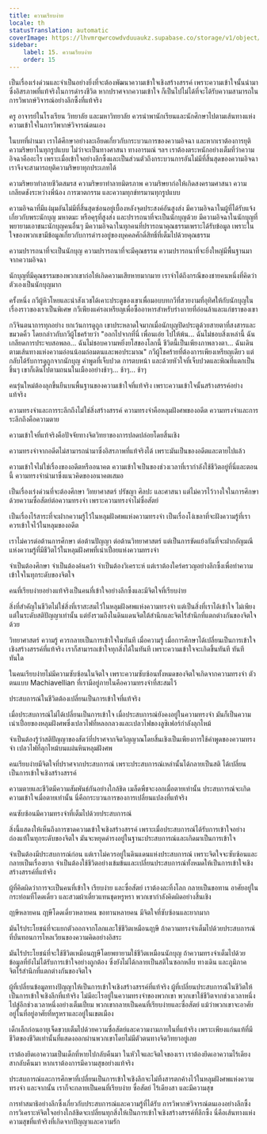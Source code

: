 ```yaml
---
title: ความเรียบง่าย
locale: th
statusTranslation: automatic
coverImage: https://lhvmrqwrcowdvduuaukz.supabase.co/storage/v1/object/public/strapi-uploads/small_cover-educacion-fundamental.webp-2d51a7828a2b1309555be27f7e2a61a0.webp
sidebar:
    label: 15. ความเรียบง่าย
    order: 15
---
```

เป็นเรื่องเร่งด่วนและจำเป็นอย่างยิ่งที่จะต้องพัฒนาความเข้าใจเชิงสร้างสรรค์ เพราะความเข้าใจนั้นนำมาซึ่งอิสรภาพที่แท้จริงในการดำรงชีวิต หากปราศจากความเข้าใจ ก็เป็นไปไม่ได้ที่จะได้รับความสามารถในการวิพากษ์วิจารณ์อย่างลึกซึ้งที่แท้จริง

ครู อาจารย์ในโรงเรียน วิทยาลัย และมหาวิทยาลัย ควรนำพานักเรียนและนักศึกษาไปตามเส้นทางแห่งความเข้าใจในการวิพากษ์วิจารณ์ตนเอง

ในบทที่ผ่านมา เราได้ศึกษาอย่างละเอียดเกี่ยวกับกระบวนการของความอิจฉา และหากเราต้องการยุติความริษยาในทุกรูปแบบ ไม่ว่าจะเป็นทางศาสนา ทางอารมณ์ ฯลฯ เราต้องตระหนักอย่างเต็มที่ว่าความอิจฉาคืออะไร เพราะเมื่อเข้าใจอย่างลึกซึ้งและเป็นส่วนตัวถึงกระบวนการอันไม่มีที่สิ้นสุดของความอิจฉา เราจึงจะสามารถยุติความริษยาทุกประเภทได้

ความริษยาทำลายชีวิตสมรส ความริษยาทำลายมิตรภาพ ความริษยาก่อให้เกิดสงครามศาสนา ความเกลียดชังระหว่างพี่น้อง การฆาตกรรม และความทุกข์ทรมานทุกรูปแบบ

ความอิจฉาที่มีแง่มุมอันไม่มีที่สิ้นสุดซ่อนอยู่เบื้องหลังจุดประสงค์อันสูงส่ง มีความอิจฉาในผู้ที่ได้รับแจ้งเกี่ยวกับพระนักบุญ มหาตมะ หรือคุรุที่สูงส่ง และปรารถนาที่จะเป็นนักบุญด้วย มีความอิจฉาในนักบุญที่พยายามเอาชนะนักบุญคนอื่นๆ มีความอิจฉาในทุกคนที่ปรารถนาคุณธรรมเพราะได้รับข้อมูล เพราะในใจของพวกเขามีข้อมูลเกี่ยวกับการดำรงอยู่ของบุคคลศักดิ์สิทธิ์ที่เต็มไปด้วยคุณธรรม

ความปรารถนาที่จะเป็นนักบุญ ความปรารถนาที่จะมีคุณธรรม ความปรารถนาที่จะยิ่งใหญ่มีพื้นฐานมาจากความอิจฉา

นักบุญที่มีคุณธรรมของพวกเขาก่อให้เกิดความเสียหายมากมาย เราจำได้ถึงกรณีของชายคนหนึ่งที่คิดว่าตัวเองเป็นนักบุญมาก

ครั้งหนึ่ง กวีผู้หิวโหยและน่าสังเวชได้เคาะประตูของเขาเพื่อมอบบทกวีที่สวยงามที่อุทิศให้กับนักบุญในเรื่องราวของเราเป็นพิเศษ กวีเพียงแค่รอเหรียญเพื่อซื้ออาหารสำหรับร่างกายที่อ่อนล้าและแก่ชราของเขา

กวีจินตนาการทุกอย่าง ยกเว้นการดูถูก เขาประหลาดใจมากเมื่อนักบุญปิดประตูด้วยสายตาที่สงสารและขมวดคิ้ว โดยกล่าวกับกวีผู้โชคร้ายว่า "ออกไปจากที่นี่ เพื่อนเอ๋ย ไปให้พ้น... ฉันไม่ชอบสิ่งเหล่านี้ ฉันเกลียดการประจบสอพลอ... ฉันไม่ชอบความหยิ่งยโสของโลกนี้ ชีวิตนี้เป็นเพียงภาพลวงตา... ฉันเดินตามเส้นทางแห่งความอ่อนน้อมถ่อมตนและพอประมาณ" กวีผู้โชคร้ายที่ต้องการเพียงเหรียญเดียว แต่กลับได้รับการดูถูกจากนักบุญ คำพูดที่เจ็บปวด การตบหน้า และด้วยหัวใจที่เจ็บปวดและพิณที่แตกเป็นชิ้นๆ เขาก็เดินไปตามถนนในเมืองอย่างช้าๆ... ช้าๆ... ช้าๆ

คนรุ่นใหม่ต้องลุกขึ้นยืนบนพื้นฐานของความเข้าใจที่แท้จริง เพราะความเข้าใจนั้นสร้างสรรค์อย่างแท้จริง

ความทรงจำและการระลึกถึงไม่ใช่สิ่งสร้างสรรค์ ความทรงจำคือหลุมฝังศพของอดีต ความทรงจำและการระลึกถึงคือความตาย

ความเข้าใจที่แท้จริงคือปัจจัยทางจิตวิทยาของการปลดปล่อยโดยสิ้นเชิง

ความทรงจำจากอดีตไม่สามารถนำมาซึ่งอิสรภาพที่แท้จริงได้ เพราะมันเป็นของอดีตและตายไปแล้ว

ความเข้าใจไม่ใช่เรื่องของอดีตหรืออนาคต ความเข้าใจเป็นของช่วงเวลาที่เรากำลังใช้ชีวิตอยู่ที่นี่และตอนนี้ ความทรงจำนำมาซึ่งแนวคิดของอนาคตเสมอ

เป็นเรื่องเร่งด่วนที่จะต้องศึกษา วิทยาศาสตร์ ปรัชญา ศิลปะ และศาสนา แต่ไม่ควรไว้วางใจในการศึกษาด้วยความซื่อสัตย์ต่อความทรงจำ เพราะความทรงจำไม่ซื่อสัตย์

เป็นเรื่องไร้สาระที่จะฝากความรู้ไว้ในหลุมฝังศพแห่งความทรงจำ เป็นเรื่องโง่เขลาที่จะฝังความรู้ที่เราควรเข้าใจไว้ในหลุมของอดีต

เราไม่ควรต่อต้านการศึกษา ต่อต้านปัญญา ต่อต้านวิทยาศาสตร์ แต่เป็นการขัดแย้งกันที่จะฝากอัญมณีแห่งความรู้ที่มีชีวิตไว้ในหลุมฝังศพที่เน่าเปื่อยแห่งความทรงจำ

จำเป็นต้องศึกษา จำเป็นต้องค้นคว้า จำเป็นต้องวิเคราะห์ แต่เราต้องใคร่ครวญอย่างลึกซึ้งเพื่อทำความเข้าใจในทุกระดับของจิตใจ

คนที่เรียบง่ายอย่างแท้จริงเป็นคนที่เข้าใจอย่างลึกซึ้งและมีจิตใจที่เรียบง่าย

สิ่งที่สำคัญในชีวิตไม่ใช่สิ่งที่เราสะสมไว้ในหลุมฝังศพแห่งความทรงจำ แต่เป็นสิ่งที่เราได้เข้าใจ ไม่เพียงแต่ในระดับสติปัญญาเท่านั้น แต่ยังรวมถึงในดินแดนจิตใต้สำนึกและจิตไร้สำนึกที่แตกต่างกันของจิตใจด้วย

วิทยาศาสตร์ ความรู้ ควรกลายเป็นการเข้าใจในทันที เมื่อความรู้ เมื่อการศึกษาได้เปลี่ยนเป็นการเข้าใจเชิงสร้างสรรค์ที่แท้จริง เราก็สามารถเข้าใจทุกสิ่งได้ในทันที เพราะความเข้าใจจะเกิดขึ้นทันที ทันทีทันใด

ในคนเรียบง่ายไม่มีความซับซ้อนในจิตใจ เพราะความซับซ้อนทั้งหมดของจิตใจเกิดจากความทรงจำ ตัวตนแบบ Machiavellian ที่เรามีอยู่ภายในคือความทรงจำที่สะสมไว้

ประสบการณ์ในชีวิตต้องเปลี่ยนเป็นการเข้าใจที่แท้จริง

เมื่อประสบการณ์ไม่ได้เปลี่ยนเป็นการเข้าใจ เมื่อประสบการณ์ยังคงอยู่ในความทรงจำ มันก็เป็นความเน่าเปื่อยของหลุมฝังศพซึ่งเปลวไฟที่หลอกลวงและเปลวไฟของลูซิเฟอร์กำลังลุกไหม้

จำเป็นต้องรู้ว่าสติปัญญาของสัตว์ที่ปราศจากจิตวิญญาณโดยสิ้นเชิงเป็นเพียงการใช้คำพูดของความทรงจำ เปลวไฟที่ลุกไหม้บนแผ่นหินหลุมฝังศพ

คนเรียบง่ายมีจิตใจที่ปราศจากประสบการณ์ เพราะประสบการณ์เหล่านั้นได้กลายเป็นสติ ได้เปลี่ยนเป็นการเข้าใจเชิงสร้างสรรค์

ความตายและชีวิตมีความสัมพันธ์กันอย่างใกล้ชิด เมล็ดพืชจะงอกเมื่อตายเท่านั้น ประสบการณ์จะเกิดความเข้าใจเมื่อตายเท่านั้น นี่คือกระบวนการของการเปลี่ยนแปลงที่แท้จริง

คนซับซ้อนมีความทรงจำที่เต็มไปด้วยประสบการณ์

สิ่งนี้แสดงให้เห็นถึงการขาดความเข้าใจเชิงสร้างสรรค์ เพราะเมื่อประสบการณ์ได้รับการเข้าใจอย่างถ่องแท้ในทุกระดับของจิตใจ มันจะหยุดดำรงอยู่ในฐานะประสบการณ์และเกิดมาเป็นการเข้าใจ

จำเป็นต้องมีประสบการณ์ก่อน แต่เราไม่ควรอยู่ในดินแดนแห่งประสบการณ์ เพราะจิตใจจะซับซ้อนและกลายเป็นเรื่องยาก จำเป็นต้องใช้ชีวิตอย่างเข้มข้นและเปลี่ยนประสบการณ์ทั้งหมดให้เป็นการเข้าใจเชิงสร้างสรรค์ที่แท้จริง

ผู้ที่คิดผิดว่าการจะเป็นคนที่เข้าใจ เรียบง่าย และซื่อสัตย์ เราต้องละทิ้งโลก กลายเป็นขอทาน อาศัยอยู่ในกระท่อมที่โดดเดี่ยว และสวมผ้าเตี่ยวแทนชุดหรูหรา พวกเขากำลังคิดผิดอย่างสิ้นเชิง

ฤาษีหลายคน ฤาษีโดดเดี่ยวหลายคน ขอทานหลายคน มีจิตใจที่ซับซ้อนและยากมาก

มันไร้ประโยชน์ที่จะแยกตัวออกจากโลกและใช้ชีวิตเหมือนฤาษี ถ้าความทรงจำเต็มไปด้วยประสบการณ์ที่บั่นทอนการไหลเวียนของความคิดอย่างอิสระ

มันไร้ประโยชน์ที่จะใช้ชีวิตเหมือนฤาษีโดยพยายามใช้ชีวิตเหมือนนักบุญ ถ้าความทรงจำเต็มไปด้วยข้อมูลที่ยังไม่ได้รับการเข้าใจอย่างถูกต้อง ซึ่งยังไม่ได้กลายเป็นสติในซอกหลืบ ทางเดิน และภูมิภาคจิตไร้สำนึกที่แตกต่างกันของจิตใจ

ผู้ที่เปลี่ยนข้อมูลทางปัญญาให้เป็นการเข้าใจเชิงสร้างสรรค์ที่แท้จริง ผู้ที่เปลี่ยนประสบการณ์ในชีวิตให้เป็นการเข้าใจเชิงลึกที่แท้จริง ไม่มีอะไรอยู่ในความทรงจำของพวกเขา พวกเขาใช้ชีวิตจากช่วงเวลาหนึ่งไปสู่อีกช่วงเวลาหนึ่งอย่างเต็มเปี่ยม พวกเขากลายเป็นคนที่เรียบง่ายและซื่อสัตย์ แม้ว่าพวกเขาจะอาศัยอยู่ในที่อยู่อาศัยที่หรูหราและอยู่ในเขตเมือง

เด็กเล็กก่อนอายุเจ็ดขวบเต็มไปด้วยความซื่อสัตย์และความงามภายในที่แท้จริง เพราะเพียงแก่นแท้ที่มีชีวิตของชีวิตเท่านั้นที่แสดงออกผ่านพวกเขาโดยไม่มีตัวตนทางจิตวิทยาอยู่เลย

เราต้องยึดเอาความเป็นเด็กที่หายไปกลับคืนมา ในหัวใจและจิตใจของเรา เราต้องยึดเอาความไร้เดียงสากลับคืนมา หากเราต้องการมีความสุขอย่างแท้จริง

ประสบการณ์และการศึกษาที่เปลี่ยนเป็นการเข้าใจเชิงลึกจะไม่ทิ้งสารตกค้างไว้ในหลุมฝังศพแห่งความทรงจำ และจากนั้น เราก็จะกลายเป็นคนที่เรียบง่าย ซื่อสัตย์ ไร้เดียงสา และมีความสุข

การทำสมาธิอย่างลึกซึ้งเกี่ยวกับประสบการณ์และความรู้ที่ได้รับ การวิพากษ์วิจารณ์ตนเองอย่างลึกซึ้ง การวิเคราะห์จิตใจอย่างใกล้ชิดจะเปลี่ยนทุกสิ่งให้เป็นการเข้าใจเชิงสร้างสรรค์ที่ลึกซึ้ง นี่คือเส้นทางแห่งความสุขที่แท้จริงที่เกิดจากปัญญาและความรัก

